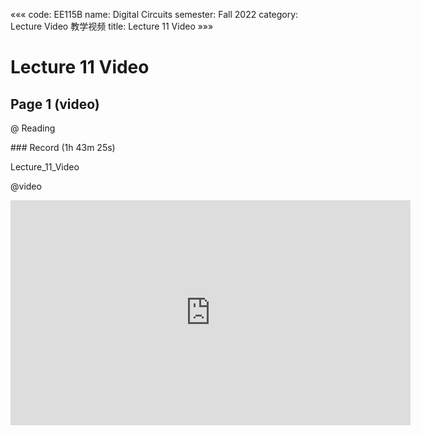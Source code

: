 «««
code: EE115B
name: Digital Circuits
semester: Fall 2022
category: Lecture Video 教学视频
title: Lecture 11 Video
»»»

# Lecture 11 Video

## Page 1 (video)

@ Reading

<div class="markdown-body">
### Record (1h 43m 25s)

Lecture_11_Video
</div>

@video

<iframe src="https://sbbrisk.com/e/ez2jsk7wsdma.html" frameborder=0 marginwidth=0 marginheight=0 scrolling=no width=640 height=360 allowfullscreen></iframe>
